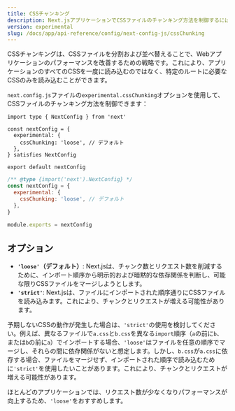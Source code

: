 ```yaml
---
title: CSSチャンキング
description: Next.jsアプリケーションでCSSファイルのチャンキング方法を制御するには、`cssChunking`オプションを使用します。
version: experimental
slug: /docs/app/api-reference/config/next-config-js/cssChunking
---
```


CSSチャンキングは、CSSファイルを分割および並べ替えることで、Webアプリケーションのパフォーマンスを改善するための戦略です。これにより、アプリケーションのすべてのCSSを一度に読み込むのではなく、特定のルートに必要なCSSのみを読み込むことができます。

`next.config.js`ファイルの`experimental.cssChunking`オプションを使用して、CSSファイルのチャンキング方法を制御できます：

```tsx filename="next.config.ts" switcher
import type { NextConfig } from 'next'

const nextConfig = {
  experimental: {
    cssChunking: 'loose', // デフォルト
  },
} satisfies NextConfig

export default nextConfig
```

```js filename="next.config.js" switcher
/** @type {import('next').NextConfig} */
const nextConfig = {
  experimental: {
    cssChunking: 'loose', // デフォルト
  },
}

module.exports = nextConfig
```

## オプション

- **`'loose'`（デフォルト）**: Next.jsは、チャンク数とリクエスト数を削減するために、インポート順序から明示的および暗黙的な依存関係を判断し、可能な限りCSSファイルをマージしようとします。
- **`'strict'`**: Next.jsは、ファイルにインポートされた順序通りにCSSファイルを読み込みます。これにより、チャンクとリクエストが増える可能性があります。

予期しないCSSの動作が発生した場合は、`'strict'`の使用を検討してください。例えば、異なるファイルで`a.css`と`b.css`を異なる`import`順序（`a`の前に`b`、または`b`の前に`a`）でインポートする場合、`'loose'`はファイルを任意の順序でマージし、それらの間に依存関係がないと想定します。しかし、`b.css`が`a.css`に依存する場合、ファイルをマージせず、インポートされた順序で読み込むために`'strict'`を使用したいことがあります。これにより、チャンクとリクエストが増える可能性があります。

ほとんどのアプリケーションでは、リクエスト数が少なくなりパフォーマンスが向上するため、`'loose'`をおすすめします。

